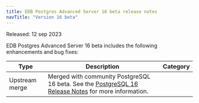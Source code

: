 ```yaml
---
title: EDB Postgres Advanced Server 16 beta release notes
navTitle: "Version 16 beta"
---
```


Released: 12 sep 2023

EDB Postgres Advanced Server 16 beta includes the following enhancements and bug fixes:

| Type           | Description                                                                                                                          |  Category              |
| -------------- | -------------------------------------------------------------------------------------------------------------------------------------|  --------------------- |
| Upstream merge | Merged with community PostgreSQL 16 beta. See the [PostgreSQL 16 Release Notes](https://www.postgresql.org/docs/16/release-16.html) for more information.                           |                        |
